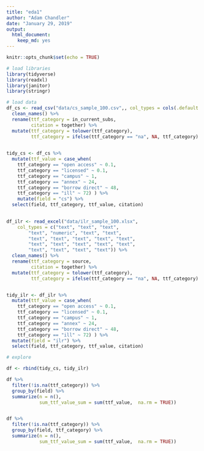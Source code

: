 ```yaml
---
title: "eda1"
author: "Adam Chandler"
date: "January 29, 2019"
output: 
  html_document: 
    keep_md: yes
---
```


```r
knitr::opts_chunk$set(echo = TRUE)
```


```r
# load libraries
library(tidyverse)
library(readxl)
library(janitor)
library(stringr)

```



```r
# load data
df_cs <- read_csv("data/cs_sample_100.csv",, col_types = cols(.default = "c")) %>%
  clean_names() %>%
  rename(ttf_category = in_current_subs,
         citation = together) %>%
  mutate(ttf_category = tolower(ttf_category),
         ttf_category = ifelse(ttf_category == "na", NA, ttf_category)  )

  
tidy_cs <- df_cs %>%
  mutate(ttf_value = case_when(
    ttf_category == "open access" ~ 0.1,
    ttf_category == "licensed" ~ 0.1,
    ttf_category == "campus" ~ 1,
    ttf_category == "annex" ~ 24,
    ttf_category == "borrow direct" ~ 48,
    ttf_category == "ill" ~ 72) ) %>%
    mutate(field = "cs") %>%
  select(field, ttf_category, ttf_value, citation) 

  
df_ilr <- read_excel("data/ilr_sample_100.xlsx", 
    col_types = c("text", "text", "text", 
        "text", "numeric", "text", "text", 
        "text", "text", "text", "text", "text", 
        "text", "text", "text", "text", "text", 
        "text", "text", "text", "text")) %>%
  clean_names() %>%
  rename(ttf_category = source,
         citation = together) %>%
  mutate(ttf_category = tolower(ttf_category),
         ttf_category = ifelse(ttf_category == "na", NA, ttf_category)  )


tidy_ilr <- df_ilr %>%
  mutate(ttf_value = case_when(
    ttf_category == "open access" ~ 0.1,
    ttf_category == "licensed" ~ 0.1,
    ttf_category == "campus" ~ 1,
    ttf_category == "annex" ~ 24,
    ttf_category == "borrow direct" ~ 48,
    ttf_category == "ill" ~ 72) ) %>%
  mutate(field = "ilr") %>%
  select(field, ttf_category, ttf_value, citation) 

```



```r
# explore

df <- rbind(tidy_cs, tidy_ilr)

df %>%
  filter(!is.na(ttf_category)) %>%
  group_by(field) %>%
  summarize(n = n(),
            sum_ttf_value_sum = sum(ttf_value,  na.rm = TRUE))


df %>%
  filter(!is.na(ttf_category)) %>%
  group_by(field, ttf_category) %>%
  summarize(n = n(),
            sum_ttf_value_sum = sum(ttf_value,  na.rm = TRUE))


```



